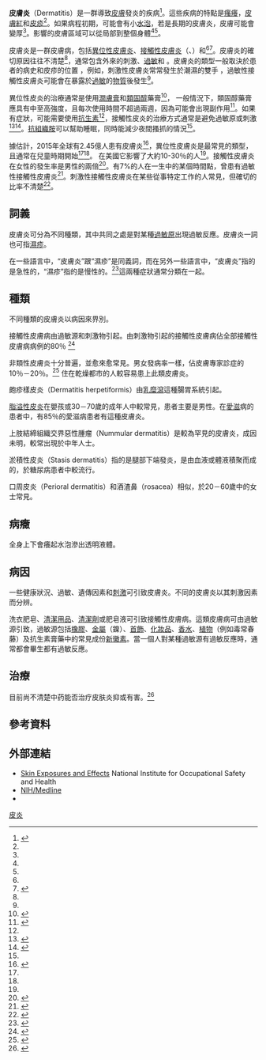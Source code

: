 {{Refimprove|time=2020-10-06T07:20:10+00:00}}
{{NoteTA|G1=ME}}
{{medical}}
{{Infobox medical condition
| name           = 皮膚炎
| image          = Human hand with dermatitis.jpg
| caption        = 手的皮膚炎
| ICD10          = {{ICD10|L|20||l|20}}-{{ICD10|L|30||l|20}}  
| ICD9           = {{ICD9|692.9}} 
| MeshID         = D003872 
}}
<!-- 定義及症狀 -->
'''皮膚炎'''（Dermatitis）是一群導致[[皮膚|皮膚]]發炎的疾病<ref name=Ned2012>{{cite book|last1=Nedorost|first1=Susan T.|title=Generalized Dermatitis in Clinical Practice|publisher=Springer Science & Business Media|isbn=9781447128977|page=1-3,9,13-14|url=https://books.google.ca/books?id=egXPtnc4lssC&lpg=PP1&pg=PA1|date=2012|accessdate=29 July 2016|language=en|archive-date=2016-08-15|archive-url=https://web.archive.org/web/20160815233710/https://books.google.ca/books?id=egXPtnc4lssC&lpg=PP1&pg=PA1|dead-url=no}}</ref>。這些疾病的特點是[[瘙癢|瘙癢]]，[[紅斑|皮膚紅]]和[[皮疹|皮疹]]<ref name=Ned2012/>。如果病程初期，可能會有小[[水泡|水泡]]，若是長期的皮膚炎，皮膚可能會變厚<ref name=Ned2012/>。影響的皮膚區域可以從局部到整個身體<ref name=NIH2013/><ref name=Ned2012/>。

<!-- 病因及診斷 -->
皮膚炎是一群皮膚病，包括[[異位性皮膚炎|異位性皮膚炎]]、[[接觸性皮膚炎|接觸性皮膚炎]]（{{le|過敏性接觸性皮膚炎|Allergic contact dermatitis}}、{{le|刺激性接觸性皮膚炎|Irritant contact dermatitis}}）和{{le|鬱滯性皮膚炎|Stasis dermatitis}}<ref name=Ned2012/><ref name=NIH2013>{{cite web|title=Handout on Health: Atopic Dermatitis (A type of eczema)|url=http://www.niams.nih.gov/health_info/Atopic_Dermatitis/default.asp|website=NIAMS|accessdate=29 July 2016|date=May 2013|archive-date=2015-05-30|archive-url=https://web.archive.org/web/20150530092344/http://www.niams.nih.gov/Health_Info/Atopic_Dermatitis/default.asp|dead-url=no}}</ref>。皮膚炎的確切原因往往不清楚<ref name=NIH2013/>，通常包含外來的刺激、[[過敏|過敏]]和{{le|不良靜脈回流|Venous stasis}}<!-- <ref name=Ned2012/> -->。皮膚炎的類型一般取決於患者的病史和皮疹的位置<!-- <ref name=Ned2012/> -->，例如，刺激性皮膚炎常常發生於潮濕的雙手<!-- <ref name=Ned2012/> -->，過敏性接觸性皮膚炎可能會在暴露於[[超敏反應|過敏]]的[[过敏原|物質]]後發生<ref name=Ned2012/>。

<!--預防及治療 -->
異位性皮炎的治療通常是使用[[潤膚膏|潤膚膏]]和[[甾體|類固醇]]藥膏<ref name=Mc2012>{{cite journal|last=McAleer|first=MA|author2=Flohr, C |author3=Irvine, AD |title=Management of difficult and severe eczema in childhood|journal=BMJ (Clinical research ed.)|date=23 July 2012|volume=345|pages=e4770|pmid=22826585|doi=10.1136/bmj.e4770}}</ref>， 一般情況下，類固醇藥膏應具有中至高強度，且每次使用時間不超過兩週，因為可能會出現副作用<ref>{{cite book|last1=Habif|title=Clinical Dermatology|date=2015|publisher=Elsevier Health Sciences|isbn=9780323266079|page=171|edition=6|url=https://books.google.it/books?id=N_D5CQAAQBAJ&pg=PA171|accessdate=5 July 2016|archive-date=2016-08-17|archive-url=https://web.archive.org/web/20160817173537/https://books.google.it/books?id=N_D5CQAAQBAJ&pg=PA171|dead-url=no}}</ref>。如果有{{le|皮膚感染|Skin infection}}症狀，可能需要使用[[抗生素|抗生素]]<ref name=NIH2013/>，接觸性皮炎的治療方式通常是避免過敏原或刺激<ref>{{cite journal|last1=Mowad|first1=CM|last2=Anderson|first2=B|last3=Scheinman|first3=P|last4=Pootongkam|first4=S|last5=Nedorost|first5=S|last6=Brod|first6=B|title=Allergic contact dermatitis: Patient management and education.|journal=Journal of the American Academy of Dermatology|date=June 2016|volume=74|issue=6|pages=1043-54|pmid=27185422}}</ref><ref>{{cite journal|last1=Lurati|first1=AR|title=Occupational risk assessment and irritant contact dermatitis.|journal=Workplace health & safety|date=February 2015|volume=63|issue=2|pages=81-7; quiz 88|pmid=25881659}}</ref>。[[抗組織胺|抗組織胺]]可以幫助睡眠，同時能減少夜間搔抓的情況<ref name=NIH2013/>。

<!-- 流行病學 -->
據估計，2015年全球有2.45億人患有皮膚炎<ref>{{cite journal|last1=Global Burden of Disease Study 2013|first1=Collaborators|title=Global, regional, and national incidence, prevalence, and years lived with disability for 301 acute and chronic diseases and injuries in 188 countries, 1990-2013: a systematic analysis for the Global Burden of Disease Study 2013.|journal=Lancet|date=22 August 2015|volume=386|issue=9995|pages=743-800|pmid=26063472}}</ref>，異位性皮膚炎是最常見的類型，且通常在兒童時期開始<ref name=Ned2012/><ref name=NIH2013/>。 在美國它影響了大約10-30％的人<ref name=NIH2013/>。接觸性皮膚炎在女性的發生率是男性的兩倍<ref>{{cite book|last1=Adkinson|first1=N. Franklin|title=Middleton's allergy : principles and practice.|date=2014|publisher=Elsevier Saunders|location=Philadelphia|isbn=9780323085939|page=566|edition=8|url=https://books.google.ca/books?id=vT9YAQAAQBAJ&pg=PA566|access-date=2018-01-22|archive-date=2016-08-15|archive-url=https://web.archive.org/web/20160815222715/https://books.google.ca/books?id=vT9YAQAAQBAJ&pg=PA566|dead-url=no}}</ref>。有7%的人在一生中的某個時間點，曾患有過敏性接觸性皮膚炎<ref>{{cite book|title=Rook's Textbook of Dermatology, 4 Volume Set|date=2016|publisher=John Wiley & Sons|isbn=9781118441176|edition=9|url=https://books.google.ca/books?id=EyypCwAAQBAJ&pg=SA99-PA868|accessdate=29 July 2016|chapter=128.4|archive-date=2016-08-15|archive-url=https://web.archive.org/web/20160815214618/https://books.google.ca/books?id=EyypCwAAQBAJ&pg=SA99-PA868|dead-url=no}}</ref>。刺激性接觸性皮膚炎在某些從事特定工作的人常見，但確切的比率不清楚<ref>{{cite book|last1=Frosch|first1=Peter J.|title=Textbook of Contact Dermatitis|date=2013|publisher=Springer Berlin Heidelberg|location=Berlin, Heidelberg|isbn=9783662031049|page=42|edition=2|url=https://books.google.ca/books?id=hgXtCAAAQBAJ&pg=PA42|access-date=2018-01-22|archive-date=2016-08-16|archive-url=https://web.archive.org/web/20160816002717/https://books.google.ca/books?id=hgXtCAAAQBAJ&pg=PA42|dead-url=no}}</ref>。

==詞義==
皮膚炎可分為不同種類，其中共同之處是對某種[[過敏原|過敏原]]出現過敏反應。皮膚炎一詞也可指[[濕疹|濕疹]]。 

在一些語言中，“皮膚炎”跟“濕疹”是同義詞，而在另外一些語言中，“皮膚炎”指的是急性的，“濕疹”指的是慢性的。<ref name="RingPrzybilla2006">{{cite book|author1=Johannes Ring|author2=Bernhard Przybilla|author3=Thomas Ruzicka|title=Handbook of atopic eczema|url=http://books.google.com/?id=jTktMX60bPwC&pg=PA4|accessdate=4 May 2010|year=2006|publisher=Birkhäuser|isbn=9783540231332|pages=4}}</ref>這兩種症狀通常分類在一起。

==種類==
不同種類的皮膚炎以病因來界別。

接觸性皮膚病由過敏源和刺激物引起。由刺激物引起的接觸性皮膚病佔全部接觸性皮膚病病例的80％ <ref>{{cite web|url=http://www.merck.com/mmhe/sec18/ch203/ch203c.html|title=Dermatitis|date=|accessdate=2010-11-06|archive-date=2010-11-11|archive-url=https://web.archive.org/web/20101111085358/http://www.merck.com/mmhe/sec18/ch203/ch203c.html|dead-url=no}}</ref> 

非類性皮膚炎十分普遍，並愈來愈常見。男女發病率一樣，佔皮膚專家診症的 10％－20％。<ref>{{cite web|url=http://www.medicinenet.com/atopic_dermatitis/page2.htm#3howcommon|title=How common is atopic dermatitis?|date=|accessdate=2010-11-06|archive-date=2017-07-13|archive-url=https://web.archive.org/web/20170713184511/http://www.medicinenet.com/atopic_dermatitis/page2.htm#3howcommon|dead-url=no}}</ref> 住在乾燥都市的人較容易患上此類皮膚炎。

皰疹樣皮炎（Dermatitis herpetiformis）由[[乳糜瀉|乳糜瀉]]這種腸胃系統引起。

[[脂溢性皮炎|脂溢性皮炎]]在嬰孩或30－70歲的成年人中較常見，患者主要是男性。在[[愛滋|愛滋]]病的患者中，有85％的愛滋病患者有這種皮膚炎。

上肢結締組織交界惡性腫瘤（Nummular dermatitis）是較為罕見的皮膚炎，成因未明，較常出現於中年人士。

淤積性皮炎（Stasis dermatitis）指的是腿部下端發炎，是由血液或體液積聚而成的，於糖尿病患者中較流行。

口周皮炎（Perioral dermatitis）和酒渣鼻（rosacea）相似，於20－60歲中的女士常見。

==病癥==
全身上下會癢起水泡滲出透明液體。

==病因==
一些健康狀況、過敏、遺傳因素和[[刺激性|刺激]]可引致皮膚炎。不同的皮膚炎以其刺激因素而分辨。

洗衣肥皂、[[:category:清潔用品|清潔用品]]、[[清潔劑|清潔劑]]或肥皂液可引致接觸性皮膚病。這類皮膚病可由過敏源引致，過敏源包括[[橡膠|橡膠]]、[[金屬|金屬]]（鎳）、[[首飾|首飾]]、[[化妝品|化妝品]]、[[香水|香水]]、[[植物|植物]]（例如毒常春藤）及抗生素膏藥中的常見成份[[新黴素|新黴素]]。當一個人對某種過敏源有過敏反應時，通常都會畢生都有過敏反應。

==治療==
目前尚不清楚中药能否治疗皮肤炎抑或有害。<ref>{{cite journal |author=Armstrong NC, Ernst E |title=The treatment of eczema with Chinese herbs: a systematic review of randomized clinical trials |url=https://archive.org/details/sim_british-journal-of-clinical-pharmacology_1999-08_48_2/page/262 |journal=British Journal of Clinical Pharmacology |volume=48 |issue=2|pages=262–4 |pmid=10417508 |pmc=2014284 |doi=10.1046/j.1365-2125.1999.00004.x|date=August 1999}}</ref>

==參考資料==
{{Reflist|2}}

== 外部連結 ==
* [http://www.cdc.gov/niosh/topics/skin/ Skin Exposures and Effects] {{Wayback|url=http://www.cdc.gov/niosh/topics/skin/ |date=20100818193216 }} National Institute for Occupational Safety and Health
* [http://www.nlm.nih.gov/medlineplus/dermatitis.html NIH/Medline] {{Wayback|url=http://www.nlm.nih.gov/medlineplus/dermatitis.html |date=20080724072218 }}
* {{CrispThesaurus|00017035}}

{{Inflammation}}
{{Skin and subcutaneous tissue symptoms and signs|state=autocollapse}}

{{Authority control}}
[[Category:皮炎|]]